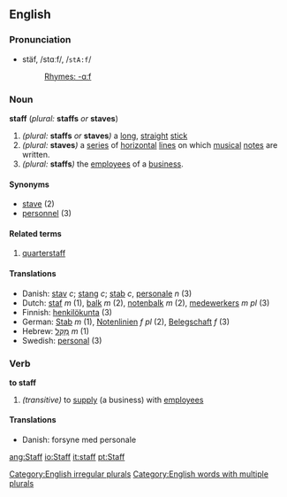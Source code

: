 ==English==
===Pronunciation===
*stäf, /stɑːf/, /<tt>stA:f</tt>/
*:[[Rhymes:English:-ɑːf|Rhymes: -ɑːf]]
<!-- is there also an -æf pronunciation? -->

===Noun===
'''staff''' (''plural:'' '''staffs''' ''or'' '''staves''') 

#''(plural:'' '''staffs''' ''or'' '''staves''''')''  a [[long]], [[straight]] [[stick]]
#''(plural:'' '''staves''''')'' a [[series]] of [[horizontal]] [[line]]s on which [[music]]al [[note]]s are written.
#''(plural:'' '''staffs''''')'' the [[employee]]s of a [[business]].

====Synonyms====
*[[stave]] (2)
*[[personnel]] (3)

====Related terms====
#[[quarterstaff]]

====Translations====
*Danish: [[stav]] ''c''; [[stang]] ''c''; [[stab]] ''c'', [[personale]] ''n'' (3)
*Dutch: [[staf]] ''m'' (1), [[balk]] ''m'' (2), [[notenbalk]] ''m'' (2), [[medewerkers]] ''m'' ''pl'' (3)
*Finnish: [[henkilökunta]] (3)
*German: [[Stab]] ''m'' (1), [[Notenlinien]] ''f'' ''pl'' (2), [[Belegschaft]] ''f'' (3)
*Hebrew: [[מקל|מַקֵּל]] ''m'' (1)
*Swedish: [[personal]] (3)

===Verb===
'''to staff'''

#''(transitive)'' to [[supply]] (a business) with [[employee]]s

====Translations====
*Danish: forsyne med personale

[[Category:English irregular plurals]]
[[Category:English words with multiple plurals]]

[[ang:Staff]]
[[io:Staff]]
[[it:staff]]
[[pt:Staff]]